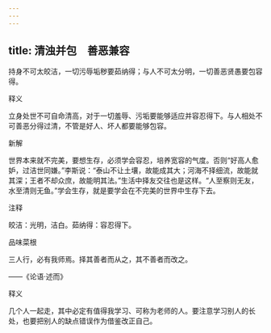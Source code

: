 ```yaml
---
---
---
```

title: 清浊并包　善恶兼容
---



持身不可太皎洁，一切污辱垢秽要茹纳得；与人不可太分明，一切善恶贤愚要包容得。

释义

立身处世不可自命清高，对于一切羞辱、污垢要能够适应并容忍得下。与人相处不可善恶分得过清，不管是好人、坏人都要能够包容。

新解

世界本来就不完美，要想生存，必须学会容忍，培养宽容的气度。否则“好高人愈妒，过洁世同嫌。”李斯说：“泰山不让土壤，故能成其大；河海不择细流，故能就其深；王者不却众庶，故能明其法。”生活中择友交往也是这样。“人至察则无友，水至清则无鱼。”学会生存，就是要学会在不完美的世界中生存下去。

注释

皎洁：光明，洁白。茹纳得：容忍得下。

品味菜根

三人行，必有我师焉。择其善者而从之，其不善者而改之。

——《论语·述而》

释义

几个人一起走，其中必定有值得我学习、可称为老师的人。要注意学习别人的长处，也要把别人的缺点错误作为借鉴改正自己。